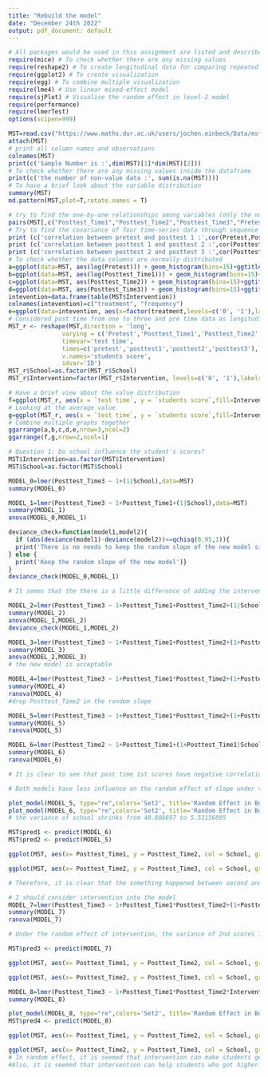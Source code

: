 ```yaml
---
title: "Rebuild the model"
date: "December 24th 2022"
output: pdf_document: default
---
```

```r
# All packages would be used in this assignment are listed and described
require(mice) # To check whether there are any missing values
require(reshape2) # To create longitudinal data for comparing repeated data
require(ggplot2) # To create visualization
require(egg) # To combine multiple visualization
require(lme4) # Use linear mixed-effect model
require(sjPlot) # Visualise the random effect in level-2 model
require(performance)
require(lmerTest)
options(scipen=999)
```

```r
MST=read.csv("https://www.maths.dur.ac.uk/users/jochen.einbeck/Data/mst1.csv", header=TRUE)
attach(MST)
# print all column names and observations
colnames(MST)
print(c('Sample Number is :',dim(MST)[1]*dim(MST)[2]))
# To check whether there are any missing values inside the dataframe
print(c('the number of non-value data :', sum(is.na(MST))))
# To have a brief look about the variable distribution
summary(MST)
md.pattern(MST,plot=T,rotate.names = T)
```

```r
# try to find the one-by-one relationships among variables (only the numberic information can be compared)
pairs(MST[,c("Posttest_Time1","Posttest_Time2","Posttest_Time3","Pretest")])
# Try to find the covariance of four time-series data through sequence
print (c('correlation between pretest and posttest 1 :',cor(Pretest,Posttest_Time1, method='spearman')))
print (c('correlation between posttest 1 and posttest 2 :',cor(Posttest_Time1,Posttest_Time2, method='spearman')))
print (c('correlation between posttest 2 and posttest 3 :',cor(Posttest_Time2,Posttest_Time3, method='spearman')))
# To check whether the data columns are normally distributed
a=ggplot(data=MST, aes(log(Pretest))) + geom_histogram(bins=15)+ggtitle('Fig.3 Score Distribution at Pre Time') + theme(plot.title = element_text(hjust = 0.5))
b=ggplot(data=MST, aes(log(Posttest_Time1))) + geom_histogram(bins=15)+ggtitle('Fig.4 Score Distribution at Post Time 1') + theme(plot.title = element_text(hjust = 0.5))
c=ggplot(data=MST, aes(Posttest_Time2)) + geom_histogram(bins=15)+ggtitle('Fig.5 Score Distribution at Post Time 2') + theme(plot.title = element_text(hjust = 0.5))
d=ggplot(data=MST, aes(Posttest_Time3)) + geom_histogram(bins=15)+ggtitle('Fig.6 Score Distribution at Post Time 3') + theme(plot.title = element_text(hjust = 0.5))
intevention=data.frame(table(MST$Intervention)) 
colnames(intevention)=c("treatment", "frequency")
e=ggplot(data=intevention, aes(x=factor(treatment,levels=c('0', '1'),labels=c('Control','Treatment')), y=frequency)) + geom_bar(stat="identity")+labs(x = "Intervention")+ggtitle('Fig.7 Score Distribution under Intervention') + theme(plot.title = element_text(hjust = 0.2))
# Considered post time from one to three and pre time data as longitudinal data for further comparison
MST_r <- reshape(MST,direction = 'long',
               varying = c('Pretest','Posttest_Time1','Posttest_Time2','Posttest_Time3'),
               timevar='test time',
               times=c('pretest','posttest1','posttest2','posttest3'),
               v.names='students score',
               idvar='ID')
MST_r$School=as.factor(MST_r$School)
MST_r$Intervention=factor(MST_r$Intervention, levels=c('0', '1'),labels=c('Control','Treatment'))

# Have a brief view about the value distribution
f=ggplot(MST_r, aes(x = `test time`, y = `students score`,fill=Intervention)) + geom_boxplot()+ggtitle('Fig.8 Score Distribution Accross the Time after Intervention') + theme(plot.title = element_text(hjust = 0.2))
# Looking at the average value
g=ggplot(MST_r, aes(x = `test time`, y = `students score`,fill=Intervention)) +geom_bar(stat="identity",position = "dodge")+ggtitle('Fig.9 Average Scores Accross the Time after Intervention') + theme(plot.title = element_text(hjust = 0.5))
# Combine multiple graphs together
ggarrange(a,b,c,d,e,nrow=3,ncol=2)
ggarrange(f,g,nrow=2,ncol=1)
```
```r
# Question 1: Do school influence the student's scores?  
MST$Intervention=as.factor(MST$Intervention)
MST$School=as.factor(MST$School)

MODEL_0=lmer(Posttest_Time3 ~ 1+(1|School),data=MST)
summary(MODEL_0)

MODEL_1=lmer(Posttest_Time3 ~ 1+Posttest_Time1+(1|School),data=MST)
summary(MODEL_1)
anova(MODEL_0,MODEL_1)

deviance_check=function(model1,model2){
  if (abs(deviance(model1)-deviance(model2))<=qchisq(0.95,1)){
  print('There is no needs to keep the random slope of the new model since there is an acceptable difference with the old one')
} else {
  print('Keep the random slope of the new model')}
}
deviance_check(MODEL_0,MODEL_1)

# It seems that the there is a little difference of adding the intervention factor on intercept, so I should put post test score into consideration.

MODEL_2=lmer(Posttest_Time3 ~ 1+Posttest_Time1+Posttest_Time2+(1|School),data=MST)
summary(MODEL_2)
anova(MODEL_1,MODEL_2)
deviance_check(MODEL_1,MODEL_2)

MODEL_3=lmer(Posttest_Time3 ~ 1+Posttest_Time1+Posttest_Time2+(1+Posttest_Time1+Posttest_Time2|School),data=MST)
summary(MODEL_3)
anova(MODEL_2,MODEL_3)
# the new model is acceptable

MODEL_4=lmer(Posttest_Time3 ~ 1+Posttest_Time1*Posttest_Time2+(1+Posttest_Time1+Posttest_Time2|School),data=MST)
summary(MODEL_4)
ranova(MODEL_4)
#drop Posttest_Time2 in the random slope

MODEL_5=lmer(Posttest_Time3 ~ 1+Posttest_Time1*Posttest_Time2+(1+Posttest_Time1|School),data=MST)
summary(MODEL_5)
ranova(MODEL_5)

MODEL_6=lmer(Posttest_Time2 ~ 1+Posttest_Time1+(1+Posttest_Time1|School),data=MST)
summary(MODEL_6)
ranova(MODEL_6)

# It is clear to see that post time 1st scores have negative correlation with the 3rd scores (without intervention), while the 2nd scores are positive correlated with the final results

# Both models have less influence on the random effect of slope under the condition of school
```
```r
plot_model(MODEL_5, type="re",colors='Set2', title='Random Effect in Both Lower and Upper Levels')
plot_model(MODEL_6, type="re",colors='Set2', title='Random Effect in Both Lower and Upper Levels')
# the variance of school shrinks from 40.808697 to 5.53156895
```

```r
MST$pred1 <- predict(MODEL_6)
MST$pred2 <- predict(MODEL_5)

ggplot(MST, aes(x= Posttest_Time1, y = Posttest_Time2, col = School, group = School))+geom_line(aes(y=pred1, group=School, col=School))+ggtitle('Fig.13 Average Scores Across the Time after the First Test') + theme(plot.title = element_text(hjust = 0.2),legend.key.size = unit(5, 'mm'))

ggplot(MST, aes(x= Posttest_Time2, y = Posttest_Time3, col = School, group = School))+geom_line(aes(y=pred2, group=School, col=School))+ggtitle('Fig.13 Average Scores Across the Time after the Second Test') + theme(plot.title = element_text(hjust = 0.2),legend.key.size = unit(5, 'mm'))

# Therefore, it is clear that the something happened between second and the third tests, which has offset the difference inherited by the school.

```

```r
# I should consider intervention into the model
MODEL_7=lmer(Posttest_Time3 ~ 1+Posttest_Time1*Posttest_Time2+(1+Posttest_Time1+Posttest_Time2|Intervention),data=MST)
summary(MODEL_7)
ranova(MODEL_7)

# Under the random effect of intervention, the variance of 2nd scores is great than the 1st ones, which means that intervention has helped students to increase their marks. And the fixed effects tell that the students who got  higher marks in the second tests will get more higher marks in the final compared to students who got higher marks in the first test. 

MST$pred3 <- predict(MODEL_7)

ggplot(MST, aes(x= Posttest_Time1, y = Posttest_Time2, col = School, group = School))+geom_line(aes(y=pred3, group=School, col=School))+ggtitle('Fig.13 Average Scores Across the Time after the First Intervention') + theme(plot.title = element_text(hjust = 0.2),legend.key.size = unit(5, 'mm'))

ggplot(MST, aes(x= Posttest_Time2, y = Posttest_Time3, col = School, group = School))+geom_line(aes(y=pred3, group=School, col=School))+ggtitle('Fig.13 Average Scores Across the Time after the Second Intervention') + theme(plot.title = element_text(hjust = 0.2),legend.key.size = unit(5, 'mm'))

```
```r
MODEL_8=lmer(Posttest_Time3 ~ 1+Posttest_Time1*Posttest_Time2*Intervention+(Intervention|School)+(Posttest_Time1+Posttest_Time2|Intervention),data=MST)
summary(MODEL_8)

plot_model(MODEL_8, type="re",colors='Set2', title='Random Effect in Both Lower and Upper Levels')
MST$pred4 <- predict(MODEL_8)

ggplot(MST, aes(x= Posttest_Time1, y = Posttest_Time2, col = School, group = School))+geom_line(aes(y=pred4, group=School, col=School))+ggtitle('Fig.13 Average Scores Across the Time after the First Test') + theme(plot.title = element_text(hjust = 0.2),legend.key.size = unit(5, 'mm'))

ggplot(MST, aes(x= Posttest_Time2, y = Posttest_Time3, col = School, group = School))+geom_line(aes(y=pred4, group=School, col=School))+ggtitle('Fig.13 Average Scores Across the Time after the Second Test') + theme(plot.title = element_text(hjust = 0.2),legend.key.size = unit(5, 'mm'))
# In random effect, it is seemed that intervention can make students get higher marks, but it is not strong than the influence of school difference.
#Also, it is seemed that intervention can help students who got higher scores at second test to performance better at the end of the test
```

